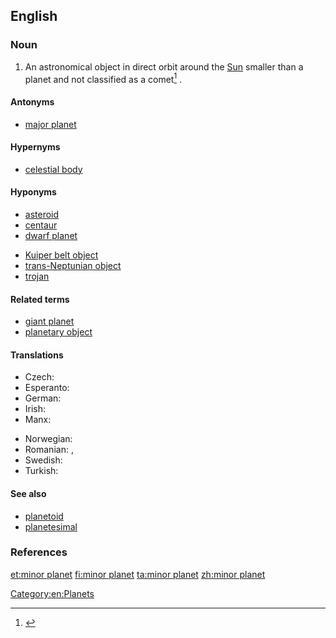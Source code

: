 ==English==
{{wikipedia}}

===Noun===
{{en-noun|head=[[minor]] [[planet]]}}

# {{context|astronomy|lang=en}} An astronomical object in direct orbit around the [[Sun]] smaller than a  planet and not classified as a comet<ref>{{cite web | url = http://en.wikipedia.org/ | title = Minor planet | date= 2013-06-03 | format= HTML | publisher = Wikipedia | archiveurl= http://en.wikipedia.org/wiki/Minor_planet | archivedate = 2013-06-03 | accessdate= 2013-06-08 }}</ref> {{gloss|in the Solar System}}.

====Antonyms====
* {{sense|smaller than Earth}} [[major planet]] {{gloss|larger than Earth (in the Solar System)}}

====Hypernyms====
* [[celestial body]]

====Hyponyms====
{{hyp-top|Hyponyms}}
* [[asteroid]]
* [[centaur]]
* [[dwarf planet]]
{{hyp-mid}}
* [[Kuiper belt object]]
* [[trans-Neptunian object]]
* [[trojan]]
{{hyp-bottom}}

====Related terms====
* [[giant planet]]
* [[planetary object]]

====Translations====
{{trans-top|celestial body}}
* Czech: {{t|cs|planetka|f}}
* Esperanto: {{t|eo|planedeto}}
* German: {{t|de|Kleinplanet|m}}
* Irish: {{t|ga|fophláinéad|m}}
* Manx: {{t|gv|mynphlanaid|m}}
{{trans-mid}}
* Norwegian: {{t|no|småplanet|m}}
* Romanian: {{t|ro|planetă minoră|f}}, {{t|ro|miniplanetă}}
* Swedish: {{t|sv|småplanet|c}}
* Turkish: {{t|tr|küçük gezegen}}
{{trans-bottom}}

====See also====
* [[planetoid]]
* [[planetesimal]]

===References===
<references/>

[[Category:en:Planets]]

[[et:minor planet]]
[[fi:minor planet]]
[[ta:minor planet]]
[[zh:minor planet]]